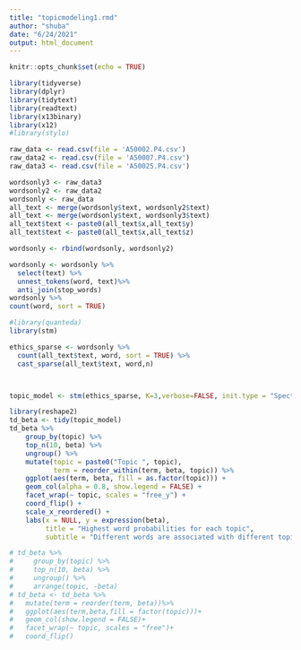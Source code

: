 ---
title: "topicmodeling1.rmd"
author: "shuba"
date: "6/24/2021"
output: html_document
---

```{r setup, include=FALSE}
knitr::opts_chunk$set(echo = TRUE)
```

```{r}
library(tidyverse)
library(dplyr)
library(tidytext)
library(readtext)
library(x13binary)
library(x12)
#library(stylo)
```


```{r}
raw_data <- read.csv(file = 'A50002.P4.csv')
raw_data2 <- read.csv(file = 'A50007.P4.csv') 
raw_data3 <- read.csv(file = 'A50025.P4.csv') 

wordsonly3 <- raw_data3
wordsonly2 <- raw_data2 
wordsonly <- raw_data
all_text <- merge(wordsonly$text, wordsonly2$text)
all_text <- merge(wordsonly$text, wordsonly3$text)
all_text$text <- paste0(all_text$x,all_text$y)
all_text$text <- paste0(all_text$x,all_text$z)

wordsonly <- rbind(wordsonly, wordsonly2)

wordsonly <- wordsonly %>%
  select(text) %>%
  unnest_tokens(word, text)%>%
  anti_join(stop_words)
wordsonly %>%
count(word, sort = TRUE)

```

```{r}
#library(quanteda)
library(stm)

ethics_sparse <- wordsonly %>%
  count(all_text$text, word, sort = TRUE) %>%
  cast_sparse(all_text$text, word,n)



topic_model <- stm(ethics_sparse, K=3,verbose=FALSE, init.type = "Spectral")
```
```{r}
library(reshape2)
td_beta <- tidy(topic_model)
td_beta %>%
    group_by(topic) %>%
    top_n(10, beta) %>%
    ungroup() %>%
    mutate(topic = paste0("Topic ", topic),
           term = reorder_within(term, beta, topic)) %>%
    ggplot(aes(term, beta, fill = as.factor(topic))) +
    geom_col(alpha = 0.8, show.legend = FALSE) +
    facet_wrap(~ topic, scales = "free_y") +
    coord_flip() +
    scale_x_reordered() +
    labs(x = NULL, y = expression(beta),
         title = "Highest word probabilities for each topic",
         subtitle = "Different words are associated with different topics")

```
```{r}
# td_beta %>%
#     group_by(topic) %>%
#     top_n(10, beta) %>%
#     ungroup() %>%
#     arrange(topic, -beta)
# td_beta <- td_beta %>%
#   mutate(term = reorder(term, beta))%>%
#   ggplot(aes(term,beta,fill = factor(topic)))+
#   geom_col(show.legend = FALSE)+
#   facet_wrap(~ topic, scales = "free")+
#   coord_flip()
```



